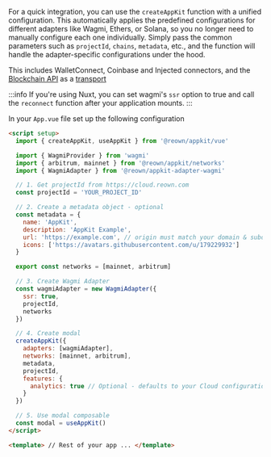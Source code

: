 For a quick integration, you can use the `createAppKit` function with a unified configuration. This automatically applies the predefined configurations for different adapters like Wagmi, Ethers, or Solana, so you no longer need to manually configure each one individually. Simply pass the common parameters such as `projectId`, `chains`, `metadata`, etc., and the function will handle the adapter-specific configurations under the hood.

This includes WalletConnect, Coinbase and Injected connectors, and the [Blockchain API](../../../../cloud/blockchain-api.mdx) as a [transport](https://wagmi.sh/core/api/createConfig#transports)

:::info
If you're using Nuxt, you can set wagmi's `ssr` option to true and call the `reconnect` function after your application mounts.
:::

In your `App.vue` file set up the following configuration

```html
<script setup>
  import { createAppKit, useAppKit } from '@reown/appkit/vue'

  import { WagmiProvider } from 'wagmi'
  import { arbitrum, mainnet } from '@reown/appkit/networks'
  import { WagmiAdapter } from '@reown/appkit-adapter-wagmi'

  // 1. Get projectId from https://cloud.reown.com
  const projectId = 'YOUR_PROJECT_ID'

  // 2. Create a metadata object - optional
  const metadata = {
    name: 'AppKit',
    description: 'AppKit Example',
    url: 'https://example.com', // origin must match your domain & subdomain
    icons: ['https://avatars.githubusercontent.com/u/179229932']
  }

  export const networks = [mainnet, arbitrum]

  // 3. Create Wagmi Adapter
  const wagmiAdapter = new WagmiAdapter({
    ssr: true,
    projectId,
    networks
  })

  // 4. Create modal
  createAppKit({
    adapters: [wagmiAdapter],
    networks: [mainnet, arbitrum],
    metadata,
    projectId,
    features: {
      analytics: true // Optional - defaults to your Cloud configuration
    }
  })

  // 5. Use modal composable
  const modal = useAppKit()
</script>

<template> // Rest of your app ... </template>
```
